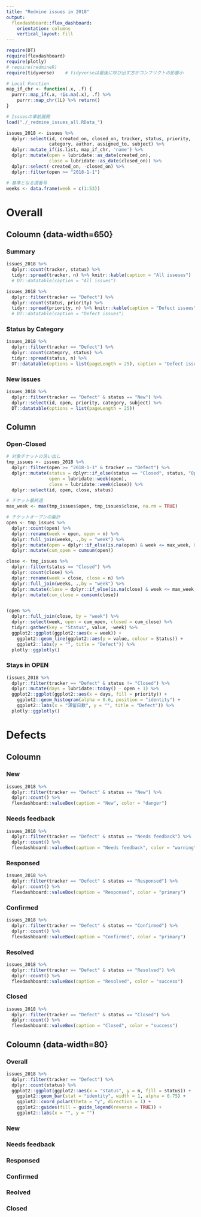 ```yaml
---
title: "Redmine issues in 2018"
output: 
  flexdashboard::flex_dashboard:
    orientation: columns
    vertical_layout: fill
---
```


```r
require(DT)
require(flexdashboard)
require(plotly)
# require(redmineR)
require(tidyverse)    # tidyverseは最後に呼び出す方がコンフリクトの影響小

# Local Function
map_if_chr <- function(.x, .f) {
  purrr::map_if(.x, !is.na(.x), .f) %>% 
    purrr::map_chr(1L) %>% return()
}

# Issuesの事前展開
load("./_redmine_issues_all.RData_")

issues_2018 <- issues %>% 
  dplyr::select(id, created_on, closed_on, tracker, status, priority,
                category, author, assigned_to, subject) %>% 
  dplyr::mutate_if(is.list, map_if_chr, 'name') %>% 
  dplyr::mutate(open = lubridate::as_date(created_on),
                close = lubridate::as_date(closed_on)) %>% 
  dplyr::select(-created_on, -closed_on) %>% 
  dplyr::filter(open >= "2018-1-1")

# 基準となる週番号
weeks <- data.frame(week = c(1:53))
```

# Overall

## Coloumn {data-width=650} {.tabset}

### Summary
```r
issues_2018 %>% 
  dplyr::count(tracker, status) %>% 
  tidyr::spread(tracker, n) %>% knitr::kable(caption = "All isseues")
  # DT::datatable(caption = "All issues")
```

```r
issues_2018 %>% 
  dplyr::filter(tracker == "Defect") %>% 
  dplyr::count(status, priority) %>% 
  tidyr::spread(priority, n) %>% knitr::kable(caption = "Defect issues")
  # DT::datatable(caption = "Defect issues")
```

### Status by Category
```r
issues_2018 %>% 
  dplyr::filter(tracker == "Defect") %>% 
  dplyr::count(category, status) %>% 
  tidyr::spread(status, n) %>% 
  DT::datatable(options = list(pageLength = 25), caption = "Defect issues")
```


### New issues
```r
issues_2018 %>% 
  dplyr::filter(tracker == "Defect" & status == "New") %>% 
  dplyr::select(id, open, priority, category, subject) %>% 
  DT::datatable(options = list(pageLength = 25))
```


## Column {data-width=350}

### Open-Closed

```r
# 対象チケットの洗い出し
tmp_issues <- issues_2018 %>% 
  dplyr::filter(open >= "2018-1-1" & tracker == "Defect") %>% 
  dplyr::mutate(status = dplyr::if_else(status == "Closed", status, "Open"),
                open = lubridate::week(open),
                close = lubridate::week(close)) %>% 
  dplyr::select(id, open, close, status)

# チケット最終週
max_week <- max(tmp_issues$open, tmp_issues$close, na.rm = TRUE)

# チケットオープンの集計
open <- tmp_issues %>% 
  dplyr::count(open) %>% 
  dplyr::rename(week = open, open = n) %>% 
  dplyr::full_join(weeks, .,by = "week") %>% 
  dplyr::mutate(open = dplyr::if_else(is.na(open) & week <= max_week, 0L, open)) %>% 
  dplyr::mutate(cum_open = cumsum(open)) 

close <- tmp_issues %>% 
  dplyr::filter(status == "Closed") %>% 
  dplyr::count(close) %>% 
  dplyr::rename(week = close, close = n) %>% 
  dplyr::full_join(weeks, .,by = "week") %>% 
  dplyr::mutate(close = dplyr::if_else(is.na(close) & week <= max_week, 0L, close)) %>% 
  dplyr::mutate(cum_close = cumsum(close)) 


(open %>% 
  dplyr::full_join(close, by = "week") %>% 
  dplyr::select(week, open = cum_open, closed = cum_close) %>% 
  tidyr::gather(key = "Status", value, -week) %>% 
  ggplot2::ggplot(ggplot2::aes(x = week)) + 
    ggplot2::geom_line(ggplot2::aes(y = value, colour = Status)) + 
    ggplot2::labs(y = "", title = "Defect")) %>% 
  plotly::ggplotly()
```

### Stays in **OPEN**

```r
(issues_2018 %>% 
  dplyr::filter(tracker == "Defect" & status != "Closed") %>% 
  dplyr::mutate(days = lubridate::today() - open + 1) %>% 
  ggplot2::ggplot(ggplot2::aes(x = days, fill = priority)) + 
    ggplot2::geom_histogram(alpha = 0.6, position = "identity") + 
    ggplot2::labs(x = "滞留日数", y = "", title = "Defect")) %>% 
  plotly::ggplotly()
```


# Defects

## Coloumn {data-width=20}

### New
```r
issues_2018 %>% 
  dplyr::filter(tracker == "Defect" & status == "New") %>% 
  dplyr::count() %>% 
  flexdashboard::valueBox(caption = "New", color = "danger")
```

### Needs feedback
```r
issues_2018 %>% 
  dplyr::filter(tracker == "Defect" & status == "Needs feedback") %>% 
  dplyr::count() %>% 
  flexdashboard::valueBox(caption = "Needs feedback", color = "warning")
```

### Responsed
```r
issues_2018 %>% 
  dplyr::filter(tracker == "Defect" & status == "Responsed") %>% 
  dplyr::count() %>% 
  flexdashboard::valueBox(caption = "Responsed", color = "primary")
```


### Confirmed
```r
issues_2018 %>% 
  dplyr::filter(tracker == "Defect" & status == "Confirmed") %>% 
  dplyr::count() %>% 
  flexdashboard::valueBox(caption = "Confirmed", color = "primary")
```

### Resolved
```r
issues_2018 %>% 
  dplyr::filter(tracker == "Defect" & status == "Resolved") %>% 
  dplyr::count() %>% 
  flexdashboard::valueBox(caption = "Resolved", color = "success")
```

### Closed
```r
issues_2018 %>% 
  dplyr::filter(tracker == "Defect" & status == "Closed") %>% 
  dplyr::count() %>% 
  flexdashboard::valueBox(caption = "Closed", color = "success")
```


## Coloumn {data-width=80} {.tabset}

### Overall
```r
issues_2018 %>% 
  dplyr::filter(tracker == "Defect") %>% 
  dplyr::count(status) %>% 
  ggplot2::ggplot(ggplot2::aes(x = "status", y = n, fill = status)) + 
    ggplot2::geom_bar(stat = "identity", width = 1, alpha = 0.75) +
    ggplot2::coord_polar(theta = "y", direction = 1) +
    ggplot2::guides(fill = guide_legend(reverse = TRUE)) + 
    ggplot2::labs(x = "", y = "")
```


### New

### Needs feedback

### Responsed

### Confirmed

### Reolved

### Closed
